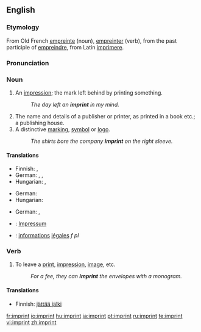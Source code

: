 ==English==
===Etymology===
From Old French [[empreinte]] (noun), [[empreinter]] (verb), from the past participle of [[empreindre]], from Latin [[imprimere]].

===Pronunciation===
{{IPA|/ˈɪmprɪnt/}}
 
===Noun===
{{en-noun}}

#An [[impression]]; the mark left behind by printing something.
#:''The day left an '''imprint''' in my mind.''
# The name and details of a publisher or printer, as printed in a book etc.; a publishing house.
#A distinctive [[marking]], [[symbol]] or [[logo]].
#:''The shirts bore the company '''imprint''' on the right sleeve.''

====Translations====
{{trans-top|an impression; the mark left behind by printing something}}
* Finnish: {{t+|fi|jälki}}, {{t-|fi|painauma}}
* German: {{t+|de|Gepräge|n}}, {{t+|de|Abdruck|m}}, {{t+|de|Aufdruck|m}}
* Hungarian: {{t+|hu|nyom}}, {{t|hu|lenyomat}}
{{trans-mid}}
{{trans-bottom}}

{{trans-top|the name and details of a publisher or printer, as printed in a book etc}}
* German: {{t+|de|Impressum|n}}
* Hungarian: {{t+|hu|impresszum}}
{{trans-mid}}
{{trans-bottom}}

{{trans-top|a distinctive marking, symbol or logo}}
* German: {{t+|de|Gepräge|n}}, {{t+|de|Aufdruck|m}}
{{trans-mid}}
{{trans-bottom}}

{{checktrans-top}}
*{{ttbc|German}}: [[Impressum]] {{n}}
*{{ttbc|French}}: [[information]]s [[légal]]es ''f pl''
{{checktrans-bottom}}

===Verb===
{{en-verb}}

#To leave a [[print]], [[impression]], [[image]], etc.
#:''For a fee, they can '''imprint''' the envelopes with a monogram.''

====Translations====
{{trans-top|To leave a print, impression, image, etc.}}
* Finnish: [[jättää jälki]]
{{trans-mid}}
{{trans-bottom}}

[[fr:imprint]]
[[io:imprint]]
[[hu:imprint]]
[[ja:imprint]]
[[pt:imprint]]
[[ru:imprint]]
[[te:imprint]]
[[vi:imprint]]
[[zh:imprint]]